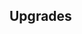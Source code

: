 {{Building
| name = Fisherman's Hut
| image = N/A
| category = [[Advanced Production]]
| cycle = 3s
| capacity = N/A
| produce_per_cycle = 1 {{RessourceIcon|type=meat}}
| consume_per_cycle = 5 {{RessourceIcon|type=water}}
| build_cost = 550 {{RessourceIcon|type=water}}, 150 {{RessourceIcon|type=wood}}
| description = Produces Meat.
}}

== Upgrades ==
{{Upgrade
| name = Production speed
| description = Boosts production by 30%.
}}
{{Upgrade
| name = Quality lure
| description = 50% chance of receiving extra 2 {{RessourceIcon|type=meat}} with each production cycle.
}}